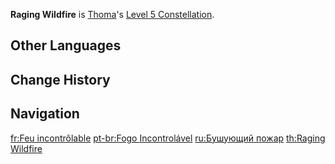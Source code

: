 {{Constellation Infobox
|image       = Constellation Raging Wildfire.png
|description = Increases the Level of [[Crimson Ooyoroi]] by 3.<br />Maximum upgrade level is 15.
|level       = 5
|character   = Thoma
|utility1    = Talent Level Increase
|utility2    = Elemental Burst Level Increase
}}
'''Raging Wildfire''' is [[Thoma]]'s [[Level 5 Constellation]].

==Other Languages==
{{Other Languages
|en      = Raging Wildfire
|zhs     = 野火的豪烈
|zhs_rm  = Yěhuǒ de háo liè
|zht     = 野火的豪烈
|zht_rm  = Yěhuǒ de háo liè
|zh_tl   = 
|ja      = 烈々たる野火
|ja_rm   = Retsuretsu Taru Nobi
|ja_tl   = Fervent Fire
|ja_note = 野火 = literally means "bush fire"
|ko      = 맹렬한 들불
|ko_rm   = Maengryeolhan Deulbul
|ko_tl   = Raging Wildfire
|es      = Fuego incontrolado
|es_tl   = Uncontrolled Fire
|fr      = Feu incontrôlable
|fr_tl   = Uncontrollable Fire
|ru      = Бушующий пожар
|ru_tl   = Raging Fire
|th      = Raging Wildfire
|vi      = Sức Nóng Của Lửa Đỏ
|vi_tl   = 
|de      = Weitreichende Flammen
|de_tl   = Wide-Ranging Flames
|id      = Raging Wildfire
|pt      = Fogo Incontrolável
|pt_tl   = Uncontrollable Fire
|tr      = Öfkeli Yangın
|tr_tl   = 
|it      = Fiamme furiose
|it_tl   = Raging Flames
}}

==Change History==
{{Change History|2.2}}

==Navigation==
{{Talent Navbox|Thoma}}

[[fr:Feu incontrôlable]]
[[pt-br:Fogo Incontrolável]]
[[ru:Бушующий пожар]]
[[th:Raging Wildfire]]